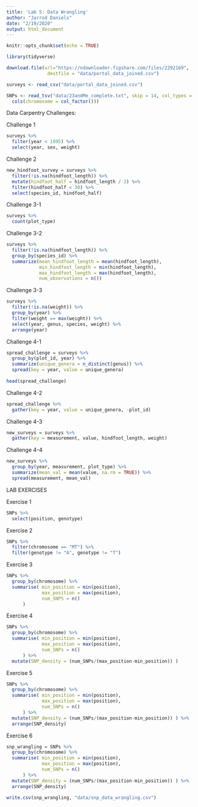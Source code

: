 ```yaml
---
title: 'Lab 5: Data Wrangling'
author: "Jarrod Daniels"
date: "2/19/2020"
output: html_document
---
```


```r
knitr::opts_chunk$set(echo = TRUE)
```

```r
library(tidyverse)
```


```r
download.file(url="https://ndownloader.figshare.com/files/2292169",
               destfile = "data/portal_data_joined.csv")
```

```r
surveys <- read_csv("data/portal_data_joined.csv")

SNPs <- read_tsv("data/23andMe_complete.txt", skip = 14, col_types = 
  cols(chromosome = col_factor()))
```

Data Carpentry Challenges:

Challenge 1
```r
surveys %>% 
  filter(year < 1995) %>% 
  select(year, sex, weight)
```


Challenge 2
```r
new_hindfoot_survey = surveys %>%
  filter(!is.na(hindfoot_length)) %>% 
  mutate(hindfoot_half = hindfoot_length / 2) %>%
  filter(hindfoot_half < 30) %>% 
  select(species_id, hindfoot_half)
```

Challenge 3-1
```r
surveys %>% 
  count(plot_type)
```

Challenge 3-2
```r
surveys %>% 
  filter(!is.na(hindfoot_length)) %>% 
  group_by(species_id) %>% 
  summarize(mean_hindfoot_length = mean(hindfoot_length),
            min_hindfoot_length = min(hindfoot_length),
            max_hindfoot_length = max(hindfoot_length),
            num_observations = n())
```

Challenge 3-3
```r
surveys %>%
  filter(!is.na(weight)) %>% 
  group_by(year) %>% 
  filter(weight == max(weight)) %>% 
  select(year, genus, species, weight) %>% 
  arrange(year)
```

Challenge 4-1
```r
spread_challenge = surveys %>%
  group_by(plot_id, year) %>% 
  summarize(unique_genera = n_distinct(genus)) %>% 
  spread(key = year, value = unique_genera)
  
head(spread_challenge)

```

Challenge 4-2
```r
spread_challenge %>% 
  gather(key = year, value = unique_genera, -plot_id)
```

Challenge 4-3
```r
new_surveys = surveys %>% 
  gather(key = measurement, value, hindfoot_length, weight)
```

Challenge 4-4
```r
new_surveys %>% 
  group_by(year, measurement, plot_type) %>% 
  summarize(mean_val = mean(value, na.rm = TRUE)) %>% 
  spread(measurement, mean_val)
```

LAB EXERCISES

Exercise 1
```r
SNPs %>% 
  select(position, genotype)
```

Exercise 2
```r
SNPs %>% 
  filter(chromosome == "MT") %>% 
  filter(genotype != "A", genotype != "T")
```
Exercise 3
```r
SNPs %>% 
  group_by(chromosome) %>% 
  summarise( min_position = min(position),
             max_position = max(position),
             num_SNPS = n()
      )
```

Exercise 4
```r
SNPs %>% 
  group_by(chromosome) %>% 
  summarise( min_position = min(position),
             max_position = max(position),
             num_SNPs = n()
      ) %>% 
  mutate(SNP_density = (num_SNPs/(max_position-min_position)) )

```
Exercise 5
```r
SNPs %>% 
  group_by(chromosome) %>% 
  summarise( min_position = min(position),
             max_position = max(position),
             num_SNPs = n()
      ) %>% 
  mutate(SNP_density = (num_SNPs/(max_position-min_position)) ) %>% 
  arrange(SNP_density)

```

Exercise 6
```r
snp_wrangling = SNPs %>% 
  group_by(chromosome) %>% 
  summarise( min_position = min(position),
             max_position = max(position),
             num_SNPs = n()
      ) %>% 
  mutate(SNP_density = (num_SNPs/(max_position-min_position)) ) %>% 
  arrange(SNP_density)

write.csv(snp_wrangling, "data/snp_data_wrangling.csv")
```



